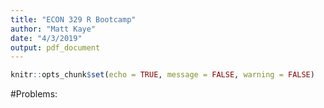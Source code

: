 ```yaml
---
title: "ECON 329 R Bootcamp"
author: "Matt Kaye"
date: "4/3/2019"
output: pdf_document
---
```


```r
knitr::opts_chunk$set(echo = TRUE, message = FALSE, warning = FALSE)
```

#Problems:

\begin{enumerate}
\item Download the tidyverse, stargazer, and gapminder packages
\item Load the Gapminder data (Gapminder, not Gapminder Unfiltered) and create a \textit{nicely formatted} table of summary statistics for the lifeExp, pop, and gdpPercap columns in Gapminder
\item Create a plot of GDP Per Capita against Life Expectancy in 2007
\item Now, update your plot to include as many the following as you can:
  \begin{itemize}
  \item color the points on the plot by continent
  \item size the points by population
  \item rescale one or both of the variables in the plot to make it more interpretable
  \item add labels for the x axis and y axis, and title the plot
  \item \textit{cool bonus: }create individual plots for each year in 1957, 1977, 1997, and 2007 using facet wrapping
  \end{itemize}
\item Create a \textit{nicely formatted} table with the average GDP for each continent in 1957 and 2007
\item Create a \textit{nicely formatted} table showing the Gapminder statistics \textbf{including ISO codes\\ from country\_codes in the Gapminder package} for a random sample of 10 countries in 2007
\end{enumerate}







